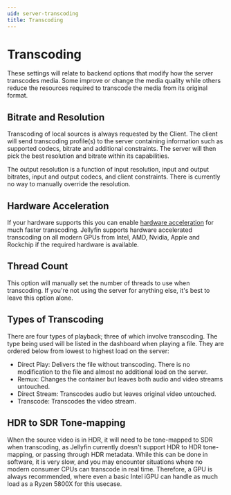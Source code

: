 ```yaml
---
uid: server-transcoding
title: Transcoding
---
```


# Transcoding

These settings will relate to backend options that modify how the server transcodes media. Some improve or change the media quality while others reduce the resources required to transcode the media from its original format.

## Bitrate and Resolution

Transcoding of local sources is always requested by the Client. The client will send transcoding profile(s) to the server containing information such as supported codecs, bitrate and additional constraints. The server will then pick the best resolution and bitrate within its capabilities.

The output resolution is a function of input resolution, input and output bitrates, input and output codecs, and client constraints. There is currently no way to manually override the resolution.

## Hardware Acceleration

If your hardware supports this you can enable [hardware acceleration](./hardware-acceleration) for much faster transcoding. Jellyfin
supports hardware accelerated transcoding on all modern GPUs from Intel, AMD, Nvidia, Apple and Rockchip
if the required hardware is available.

## Thread Count

This option will manually set the number of threads to use when transcoding. If you're not using the server for anything else, it's best to leave this option alone.

## Types of Transcoding

There are four types of playback; three of which involve transcoding. The type being used will be listed in the dashboard when playing a file. They are ordered below from lowest to highest load on the server:

- Direct Play: Delivers the file without transcoding. There is no modification to the file and almost no additional load on the server.
- Remux: Changes the container but leaves both audio and video streams untouched.
- Direct Stream: Transcodes audio but leaves original video untouched.
- Transcode: Transcodes the video stream.

## HDR to SDR Tone-mapping

When the source video is in HDR, it will need to be tone-mapped to SDR when transcoding, as Jellyfin currently
doesn't support HDR to HDR tone-mapping, or passing through HDR metadata. While this can be done in software, it is
very slow, and you may encounter situations where no modern consumer CPUs can transcode in real time. Therefore, a GPU
is always recommended, where even a basic Intel iGPU can handle as much load as a Ryzen 5800X for this usecase.
